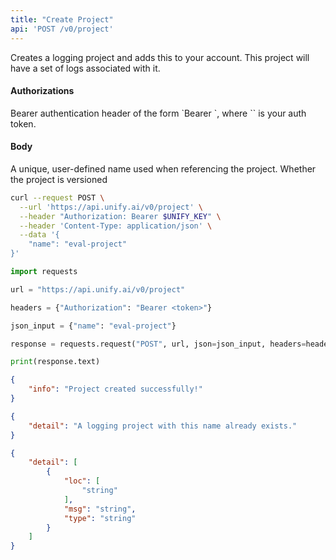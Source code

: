 ```yaml
---
title: "Create Project"
api: 'POST /v0/project'
---
```

Creates a logging project and adds this to your account. This project will
have a set of logs associated with it.

#### Authorizations

<ParamField header="Authorization" type="string" required="true">
  Bearer authentication header of the form `Bearer <token>`, where `<token>` is your auth token.
</ParamField>

#### Body

<ParamField body="name" type="string" required="true">
A unique, user-defined name used when referencing  the project.
</ParamField>

<ParamField body="is_versioned" type="boolean"  default="false">
Whether the project is versioned
</ParamField>

<RequestExample>

```bash cURL
curl --request POST \
  --url 'https://api.unify.ai/v0/project' \
  --header "Authorization: Bearer $UNIFY_KEY" \
  --header 'Content-Type: application/json' \
  --data '{
    "name": "eval-project"
}'
```

```python Python
import requests

url = "https://api.unify.ai/v0/project"

headers = {"Authorization": "Bearer <token>"}

json_input = {"name": "eval-project"}

response = requests.request("POST", url, json=json_input, headers=headers)

print(response.text)
```

</RequestExample>
<ResponseExample>

```json 200
{
    "info": "Project created successfully!"
}
```

```json 400
{
    "detail": "A logging project with this name already exists."
}
```

```json 422
{
    "detail": [
        {
            "loc": [
                "string"
            ],
            "msg": "string",
            "type": "string"
        }
    ]
}
```

</ResponseExample>
